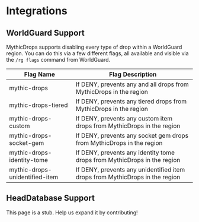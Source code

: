 
# Integrations

## WorldGuard Support

MythicDrops supports disabling every type of drop within a WorldGuard region. You can do this via a few different flags,
all available and visible via the `/rg flags` command from WorldGuard.

| Flag Name                      | Flag Description                                                             |
| ------------------------------ | ---------------------------------------------------------------------------- |
| mythic-drops                   | If DENY, prevents any and all drops from MythicDrops in the region           |
| mythic-drops-tiered            | If DENY, prevents any tiered drops from MythicDrops in the region            |
| mythic-drops-custom            | If DENY, prevents any custom item drops from MythicDrops in the region       |
| mythic-drops-socket-gem        | If DENY, prevents any socket gem drops from MythicDrops in the region        |
| mythic-drops-identity-tome     | If DENY, prevents any identity tome drops from MythicDrops in the region     |
| mythic-drops-unidentified-item | If DENY, prevents any unidentified item drops from MythicDrops in the region |

## HeadDatabase Support

<Callout emoji="🚨">This page is a stub. Help us expand it by contributing!</Callout>
